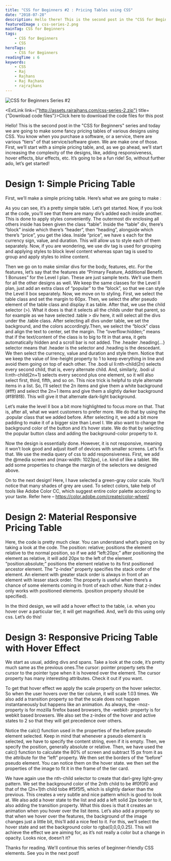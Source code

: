 ```yaml
---
title: "CSS for Beginners #2 : Pricing Tables using CSS"
date: "2018-07-28"
description: Hello there! This is the second post in the "CSS for Beginners" series. Click here to know more about it. Today we are going to make some fancy pricing tables of various designs using CSS.
featuredImage : css-series-2.png
mainTag: CSS for Beginners
tags:
    - CSS for Beginners
    - CSS
heroTags:
    - CSS for Beginners
readingTime : 6
keywords:
    - CSS
    - Raj
    - Rajhans
    - Raj Rajhans
    - rajrajhans
---
```


![CSS for Beginners Series #2](css-series-2-wide.png "CSS for Beginners Series #2 : Pricing Tables using CSS")

<Alert><ExtLink link={"http://assets.rajrajhans.com/css-series-2.zip"} title={"Download code files"}>Click here to download the code files for this post</ExtLink></Alert>

Hello! This is the second post in the "CSS for Beginners" series and today we are going to make some fancy pricing tables of various designs using CSS. You know when you purchase a software, or a service, there are various “tiers” of that service/software given. We are make one of those. First, we’ll start with a simple pricing table, and, as we go ahead, we’ll start increasing the complexity of the designs, like, adding responsiveness, hover effects, blur effects, etc. It’s going to be a fun ride! So, without further ado, let’s get started!

# Design 1: Simple Pricing Table

First, we’ll make a simple pricing table. Here’s what we are going to make :

<p style="display:none;" class="codepen" data-height="400" data-theme-id="dark" data-default-tab="result" data-user="rajrajhans" data-slug-hash="GwNQag" data-preview="true" style="height: 366px; box-sizing: border-box; display: flex; align-items: center; justify-content: center; border: 2px solid; margin: 1em 0; padding: 1em;" data-pen-title="Design #1 : Simple Pricing Table">
  <span>See the Pen <a href="https://codepen.io/rajrajhans/pen/GwNQag">
  Design #1 : Simple Pricing Table</a> by Raj (<a href="https://codepen.io/rajrajhans">@rajrajhans</a>)
  on <a href="https://codepen.io">CodePen</a>.</span>
</p>
<script async src="https://static.codepen.io/assets/embed/ei.js"></script>

As you can see, it’s a pretty simple table. Let’s get started. Now, if you look at the code, you’ll see that there are many div’s added each inside another. This is done to apply styles conveniently. The outermost div enclosing all others inside has been given the class “table”. Inside the “table” div, there’s “block” inside which there’s “header”, then “heading”, alongside which there’s “price”, you get the idea. Inside “price”, we have s each for the currency sign, value, and duration. This will allow us to style each of them separately. Now, if you are wondering, we use div tag is used for grouping and applying styles to block level content whereas span tag is used to group and apply styles to inline content.

Then we go on to make similar divs for the body, features, etc. For the features, let’s say that the features ate “Primary Feature, Additional Benefit. 1 Bonuses” for the Level I plan. These are just sample texts. We’ll use them for all the other designs as well. We keep the same classes for the Level II plan, just add an extra class of “popular” to the “block”, so that we can style the Level II box separately. Now, we move on to styling. First, we select the table class and set the margin to 60px. Then, we select the after pseudo element of the table class and display it as table. After that, we use the child selector (>). What it does is that it selects all the childs under that parent, so for example as we have selected .table > div here, it will select all the divs under the .table class. After selecting all divs under table, we set the background, and the colors accordingly.Then, we select the “block” class and align the text to center, set the margin. The “overflow:hidden;” means that if the text/content of the class is to big to fit in that area, it gets automatically hidden and a scroll bar is not added. The .header .heading{…} selector means that .header is the selector and .heading is the descedant. We then select the currency, value and duration and style them. Notice that we keep the value of line-height property to 1 to keep everything in line and avoid them going on top of each other. The .bodi ul li:nth-child(2n) selects every second child, that is, every alternate child. And, similarly, .bodi ul li:nth-child(2n+1) selects every second plus one element, so it will also select first, third, fifth, and so on. This nice trick is helpful to style alternate items in a list. So, I’ll select the 2n items and give them a white background (#fff) and select the 2n+1 items and give them a slightly darker background (#f8f8f8). This will give it that alternate dark-light background.

Let’s make the level II box a bit more highlighted to focus more on that. That is, after all, what we want customers to prefer more. We do that by using the .popular class that we added before. After selecting it, we add a bit more padding to make it of a bigger size than Level I. We also want to change the background color of the button and it’s hover state. We do that by selecting the popular button class and adding the background-color property to it.

Now the design is essentially done. However, it is not responsive, meaning it won’t look good and adjust itself of devices with smaller screens. Let’s fix that. We use the media query of css to add responsiveness. First, we add the @media screen and (max-width: 1023px), i.e. kind of like a tablet. We add some properties to change the margin of the selectors we designed above.

On to the next design! Here, I have selected a green-gray color scale. You’ll notice that many shades of grey are used. To select colors, take help of tools like Adobe Color CC, which suggest entire color palette according to your taste. Refer here – https://color.adobe.com/create/color-wheel/

# Design 2: Material Responsive Pricing Table

<p style="display:none;" class="codepen" data-height="400" data-theme-id="dark" data-default-tab="result" data-user="rajrajhans" data-slug-hash="mQOxwP" data-preview="true" style="height: 265px; box-sizing: border-box; display: flex; align-items: center; justify-content: center; border: 2px solid; margin: 1em 0; padding: 1em;" data-pen-title="Design #2: Material Responsive Pricing Table">
  <span>See the Pen <a href="https://codepen.io/rajrajhans/pen/mQOxwP">
  Design #2: Material Responsive Pricing Table</a> by Raj (<a href="https://codepen.io/rajrajhans">@rajrajhans</a>)
  on <a href="https://codepen.io">CodePen</a>.</span>
</p>

Here, the code is pretty much clear. You can understand what’s going on by taking a look at the code. The position: relative; positions the element relative to the normal position, so if we add “left:20px;” after positioning the element as relative, it will add 20px to the left of the element. “position:absolute;” positions the element relative to its first positioned ancestor element. The “z-index” property specifies the stack order of the element. An element with greater stack order is always in front of an element with lesser stack order. The property is useful when there’s a chance of some elements coming in front of each other. Note that z-index only works with positioned elements. (position property should be specified).

In the third design, we will add a hover effect to the table, i.e. when you hover over a particular tier, it will get magnified. And, we’ll do this using only css. Let’s do this!

# Design 3: Responsive Pricing Table with Hover Effect

<p style="display:none;" class="codepen" data-height="400" data-theme-id="dark" data-default-tab="css,result" data-user="rajrajhans" data-slug-hash="NEbYwa" data-preview="true" style="height: 265px; box-sizing: border-box; display: flex; align-items: center; justify-content: center; border: 2px solid; margin: 1em 0; padding: 1em;" data-pen-title="Design #3: Responsive Pricing Table with hover effect">
  <span>See the Pen <a href="https://codepen.io/rajrajhans/pen/NEbYwa">
  Design #3: Responsive Pricing Table with hover effect</a> by Raj (<a href="https://codepen.io/rajrajhans">@rajrajhans</a>)
  on <a href="https://codepen.io">CodePen</a>.</span>
</p>

We start as usual, adding divs and spans. Take a look at the code, it’s pretty much same as the previous ones.The cursor: pointer property sets the cursor to the pointer type when it is hovered over the element. The cursor property has many interesting attributes. Check it out if you want.

To get that hover effect we apply the scale property on the hover selector. So when the user hovers over the tier column, it will scale 1.03 times. We also add a transition property so that the scale does not happen instantaneously but happens like an animation. As always, the -moz- property is for mozilla firefox based browsers, the -webkit- property is for webkit based browsers. We also set the z-index of the hover and active states to 2 so that they will get precedence over others.

Notice the calc() function used in the properties of the before pseudo element selected. Keep in mind that whenever a pseudo element is selected, we have to specify the content string, even if it is empty. Then, we specify the position, generally absolute or relative. Then, we have used the calc() function to calculate the 80% of screen and subtract 15 px from it as the attribute for the “left” property. We then set the borders of the “before” pseudo element. You can notice them on the hover state. we then set the properties of the image to fit it in the frame of the tier card.

We have again use the nth-child selector to create that darl-grey light-grey pattern. We set the background color of the 2nth child to be #f0f0f0 and that of the (2n+1)th child tobe #f5f5f5, which is slightly darker than the previous. This creates a very subtle and nice pattern which is good to look at. We also add a hover state to the list and add a left solid 2px border to it, also adding the transition property. What this does is that it creates an animation when you hover over the list items. Let’s also add a property so that when we hover over the features, the background of the image changes just a little bit, this’ll add a nice feel to it. For this, we’ll select the hover state and set the background color to rgba(0,0,0,0.25). This will achieve the effect we are aiming for, as it’s not really a color but a change in opacity. Looks nice, doesn’t it?

Thanks for reading. We'll continue this series of beginner-friendly CSS elements. See you in the next post!


